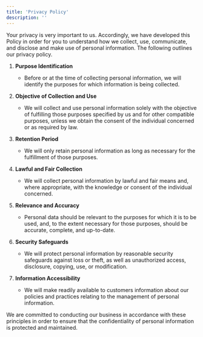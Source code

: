 ```yaml
---
title: 'Privacy Policy'
description: ''
---
```


Your privacy is very important to us. Accordingly, we have developed this Policy in order for you to understand how we collect, use, communicate, and disclose and make use of personal information. The following outlines our privacy policy.

1. **Purpose Identification**
   - Before or at the time of collecting personal information, we will identify the purposes for which information is being collected.

2. **Objective of Collection and Use**
   - We will collect and use personal information solely with the objective of fulfilling those purposes specified by us and for other compatible purposes, unless we obtain the consent of the individual concerned or as required by law.

3. **Retention Period**
   - We will only retain personal information as long as necessary for the fulfillment of those purposes.

4. **Lawful and Fair Collection**
   - We will collect personal information by lawful and fair means and, where appropriate, with the knowledge or consent of the individual concerned.

5. **Relevance and Accuracy**
   - Personal data should be relevant to the purposes for which it is to be used, and, to the extent necessary for those purposes, should be accurate, complete, and up-to-date.

6. **Security Safeguards**
   - We will protect personal information by reasonable security safeguards against loss or theft, as well as unauthorized access, disclosure, copying, use, or modification.

7. **Information Accessibility**
   - We will make readily available to customers information about our policies and practices relating to the management of personal information.

We are committed to conducting our business in accordance with these principles in order to ensure that the confidentiality of personal information is protected and maintained.

